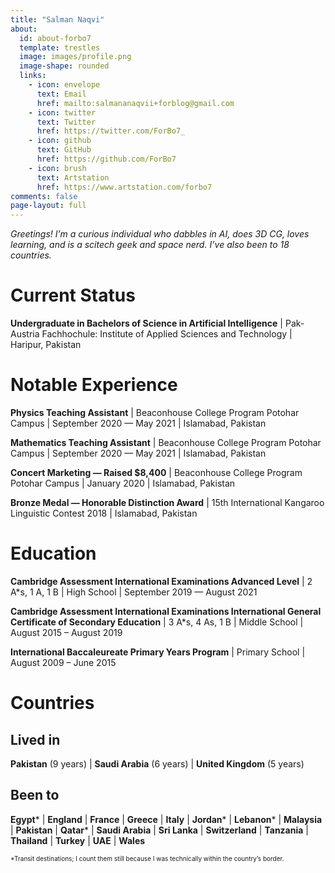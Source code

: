 ```yaml
---
title: "Salman Naqvi"
about:
  id: about-forbo7
  template: trestles
  image: images/profile.png
  image-shape: rounded
  links:
    - icon: envelope
      text: Email
      href: mailto:salmananaqvii+forblog@gmail.com
    - icon: twitter
      text: Twitter
      href: https://twitter.com/ForBo7_
    - icon: github
      text: GitHub
      href: https://github.com/ForBo7
    - icon: brush
      text: Artstation
      href: https://www.artstation.com/forbo7
comments: false
page-layout: full
---
```


_Greetings! I’m a curious individual who dabbles in AI, does 3D CG, loves learning, and is a scitech geek and space nerd. I’ve also been to 18 countries._

# Current Status

**Undergraduate in Bachelors of Science in Artificial Intelligence** | Pak-Austria Fachhochule: Institute of Applied Sciences and Technology | Haripur, Pakistan

# Notable Experience

**Physics Teaching Assistant** | Beaconhouse College Program Potohar Campus | September 2020 — May 2021 | Islamabad, Pakistan

**Mathematics Teaching Assistant** | Beaconhouse College Program Potohar Campus | September 2020 — May 2021 | Islamabad, Pakistan

**Concert Marketing — Raised \$8,400** | Beaconhouse College Program Potohar Campus | January 2020 | Islamabad, Pakistan

**Bronze Medal — Honorable Distinction Award** | 15th International Kangaroo Linguistic Contest 2018 | Islamabad, Pakistan

# Education

**Cambridge Assessment International Examinations Advanced Level** | 2 A*s, 1 A, 1 B | High School | September 2019 — August 2021

**Cambridge Assessment International Examinations International General Certificate of Secondary Education** | 3 A*s, 4 As, 1 B | Middle School | August 2015 – August 2019

**International Baccaleureate Primary Years Program** | Primary School | August 2009 – June 2015

# Countries

## Lived in

**Pakistan** (9 years) | **Saudi Arabia** (6 years) | **United Kingdom** (5 years)

## Been to

<!-- TODO: Use footnotes instead of asterisks. -->
<!-- TODO: Arrange with bars? (X|Y|Z) -->

**Egypt*** | **England** | **France** | **Greece** | **Italy** | **Jordan*** | **Lebanon*** | **Malaysia** | **Pakistan** | **Qatar*** | **Saudi Arabia** | **Sri Lanka** | **Switzerland** | **Tanzania** | **Thailand** | **Turkey** | **UAE** | **Wales**

<span style="font-size:10px">*Transit destinations; I count them still because I was technically within the country's border.</span>
